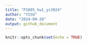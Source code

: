 ```yaml
---
title: "P1805_hw1_ys3924"
author: "YISU"
date: "2024-09-20"
output: github_document
---
```


```r
knitr::opts_chunk$set(echo = TRUE)
```

